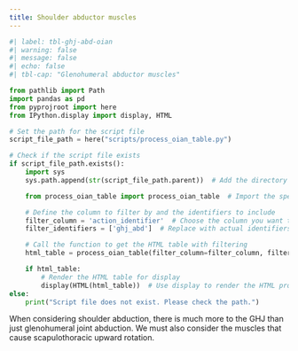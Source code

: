 ```yaml
---
title: Shoulder abductor muscles
---
```



```python
#| label: tbl-ghj-abd-oian
#| warning: false
#| message: false
#| echo: false
#| tbl-cap: "Glenohumeral abductor muscles"

from pathlib import Path
import pandas as pd
from pyprojroot import here
from IPython.display import display, HTML

# Set the path for the script file
script_file_path = here("scripts/process_oian_table.py")

# Check if the script file exists
if script_file_path.exists():
    import sys
    sys.path.append(str(script_file_path.parent))  # Add the directory of the script to the system path

    from process_oian_table import process_oian_table  # Import the specific function

    # Define the column to filter by and the identifiers to include
    filter_column = 'action_identifier'  # Choose the column you want to filter by
    filter_identifiers = ['ghj_abd']  # Replace with actual identifiers you want to include

    # Call the function to get the HTML table with filtering
    html_table = process_oian_table(filter_column=filter_column, filter_identifiers=filter_identifiers)

    if html_table:
        # Render the HTML table for display
        display(HTML(html_table))  # Use display to render the HTML properly
else:
    print("Script file does not exist. Please check the path.")

```


::: {.callout-note}
When considering shoulder abduction, there is much more to the GHJ than just glenohumeral joint abduction.
We must also consider the muscles that cause scapulothoracic upward rotation.
:::